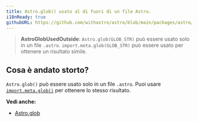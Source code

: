 ```yaml
---
title: Astro.glob() usato al di fuori di un file Astro.
i18nReady: true
githubURL: https://github.com/withastro/astro/blob/main/packages/astro/src/core/errors/errors-data.ts
---
```


> **AstroGlobUsedOutside**: `Astro.glob(GLOB_STR)` può essere usato solo in un file `.astro`. `import.meta.glob(GLOB_STR)` può essere usato per ottenere un risultato simile.

## Cosa è andato storto?
`Astro.glob()` può essere usato solo in un file `.astro`. Puoi usare [`import.meta.glob()`](https://vitejs.dev/guide/features.html#glob-import) per ottenere lo stesso risultato.

**Vedi anche:**
-  [Astro.glob](/it/reference/api-reference/#astroglob)
